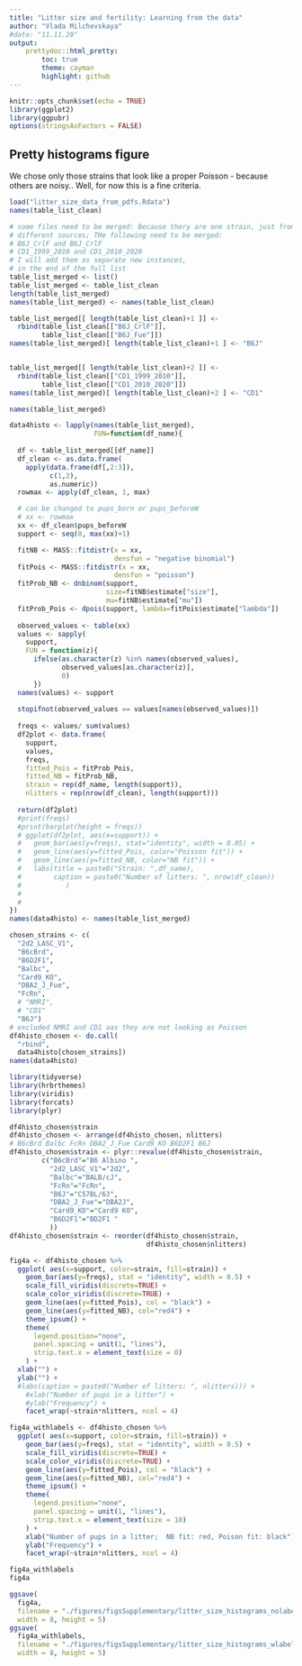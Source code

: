 ```yaml
---
title: "Litter size and fertility: Learning from the data"
author: "Vlada Milchevskaya"
#date: "11.11.20"
output: 
    prettydoc::html_pretty:
        toc: true
        theme: cayman
        highlight: github
---
```


```r
knitr::opts_chunk$set(echo = TRUE)
library(ggplot2)
library(ggpubr)
options(stringsAsFactors = FALSE)
```

## Pretty histograms figure

We chose only those strains that look like a proper Poisson - because others are
noisy.. Well, for now this is a fine criteria.

```r
load("litter_size_data_from_pdfs.Rdata")
names(table_list_clean)
```

```r
# some files need to be merged: Because thery are one strain, just from 
# different sources; THe following need to be merged:
# B6J_CrlF and B6J_CrlF
# CD1_1999_2010 and CD1_2010_2020
# I will add them as separate new instances,
# in the end of the full list
table_list_merged <- list()
table_list_merged <- table_list_clean
length(table_list_merged)
names(table_list_merged) <- names(table_list_clean)
```

```r
table_list_merged[[ length(table_list_clean)+1 ]] <- 
  rbind(table_list_clean[["B6J_CrlF"]],
        table_list_clean[["B6J_Fue"]])
names(table_list_merged)[ length(table_list_clean)+1 ] <- "B6J"


table_list_merged[[ length(table_list_clean)+2 ]] <- 
  rbind(table_list_clean[["CD1_1999_2010"]],
        table_list_clean[["CD1_2010_2020"]])
names(table_list_merged)[ length(table_list_clean)+2 ] <- "CD1"

names(table_list_merged)
```

```r
data4histo <- lapply(names(table_list_merged), 
                     FUN=function(df_name){
                       
  df <- table_list_merged[[df_name]]
  df_clean <- as.data.frame(
    apply(data.frame(df[,2:3]), 
          c(1,2), 
          as.numeric))
  rowmax <- apply(df_clean, 1, max)

  # can be changed to pups_born or pups_beforeW
  # xx <- rowmax
  xx <- df_clean$pups_beforeW
  support <- seq(0, max(xx)+1)

  fitNB <- MASS::fitdistr(x = xx, 
                          densfun = "negative binomial")
  fitPois <- MASS::fitdistr(x = xx, 
                          densfun = "poisson")
  fitProb_NB <- dnbinom(support, 
                        size=fitNB$estimate["size"], 
                        mu=fitNB$estimate["mu"])
  fitProb_Pois <- dpois(support, lambda=fitPois$estimate["lambda"])
  
  observed_values <- table(xx)
  values <- sapply(
    support, 
    FUN = function(z){
      ifelse(as.character(z) %in% names(observed_values), 
             observed_values[as.character(z)], 
             0)
      }) 
  names(values) <- support
  
  stopifnot(observed_values == values[names(observed_values)])
  
  freqs <- values/ sum(values)
  df2plot <- data.frame(
    support, 
    values, 
    freqs, 
    fitted_Pois = fitProb_Pois,
    fitted_NB = fitProb_NB,
    strain = rep(df_name, length(support)),
    nlitters = rep(nrow(df_clean), length(support)))
  
  return(df2plot)
  #print(freqs)
  #print(barplot(height = freqs))
  # ggplot(df2plot, aes(x=support)) +
  #   geom_bar(aes(y=freqs), stat="identity", width = 0.05) + 
  #   geom_line(aes(y=fitted_Pois, color="Poisson fit")) + 
  #   geom_line(aes(y=fitted_NB, color="NB fit")) +
  #   labs(title = paste0("Strain: ",df_name),
  #        caption = paste0("Number of litters: ", nrow(df_clean))
  #           )
  # 
  # 
})
names(data4histo) <- names(table_list_merged)
```

```r
chosen_strains <- c(
  "2d2_LASC_V1",
  "B6cBrd",
  "B6D2F1",
  "Balbc",
  "Card9_KO",
  "DBA2_J_Fue",
  "FcRn",
  # "NMRI",
  # "CD1"
  "B6J")
# excluded NMRI and CD1 aas they are not looking as Poisson
df4histo_chosen <- do.call(
  "rbind",
  data4histo[chosen_strains]) 
names(data4histo)
```

```r
library(tidyverse)
library(hrbrthemes)
library(viridis)
library(forcats)
library(plyr)

df4histo_chosen$strain 
df4histo_chosen <- arrange(df4histo_chosen, nlitters)
# B6cBrd Balbc FcRn DBA2_J_Fue Card9_KO B6D2F1 B6J
df4histo_chosen$strain <- plyr::revalue(df4histo_chosen$strain, 
        c("B6cBrd"="B6 Albino ", 
          "2d2_LASC_V1"="2d2",
          "Balbc"="BALB/cJ", 
          "FcRn"="FcRn",
          "B6J"="C57BL/6J",
          "DBA2_J_Fue"="DBA2J",
          "Card9_KO"="Card9 KO",
          "B6D2F1"="BD2F1 "
          ))
df4histo_chosen$strain <- reorder(df4histo_chosen$strain, 
                                  df4histo_chosen$nlitters)

fig4a <- df4histo_chosen %>%
  ggplot( aes(x=support, color=strain, fill=strain)) +
    geom_bar(aes(y=freqs), stat = "identity", width = 0.5) + 
    scale_fill_viridis(discrete=TRUE) +
    scale_color_viridis(discrete=TRUE) +
    geom_line(aes(y=fitted_Pois), col = "black") + 
    geom_line(aes(y=fitted_NB), col="red4") +
    theme_ipsum() +
    theme(
      legend.position="none",
      panel.spacing = unit(1, "lines"),
      strip.text.x = element_text(size = 0)
    ) +
  xlab("") +
  ylab("") + 
  #labs(caption = paste0("Number of litters: ", nlitters))) +
    #xlab("Number of pups in a litter") +
    #ylab("Frequency") +
    facet_wrap(~strain*nlitters, ncol = 4)

fig4a_withlabels <- df4histo_chosen %>%
  ggplot( aes(x=support, color=strain, fill=strain)) +
    geom_bar(aes(y=freqs), stat = "identity", width = 0.5) + 
    scale_fill_viridis(discrete=TRUE) +
    scale_color_viridis(discrete=TRUE) +
    geom_line(aes(y=fitted_Pois), col = "black") + 
    geom_line(aes(y=fitted_NB), col="red4") +
    theme_ipsum() +
    theme(
      legend.position="none",
      panel.spacing = unit(1, "lines"),
      strip.text.x = element_text(size = 10)
    ) +
    xlab("Number of pups in a litter;  NB fit: red, Poison fit: black") +
    ylab("Frequency") +
    facet_wrap(~strain*nlitters, ncol = 4)

fig4a_withlabels
fig4a
```




```r
ggsave(
  fig4a, 
  filename = "./figures/figsSupplementary/litter_size_histograms_nolabels.pdf", 
  width = 8, height = 5)
ggsave(
  fig4a_withlabels, 
  filename = "./figures/figsSupplementary/litter_size_histograms_wlabels.png", 
  width = 8, height = 5)
```
